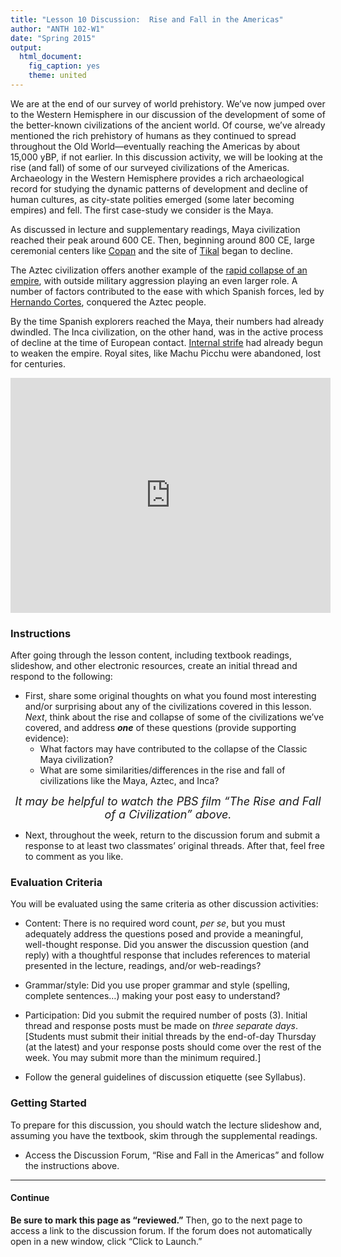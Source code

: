 ```yaml
---
title: "Lesson 10 Discussion:  Rise and Fall in the Americas"
author: "ANTH 102-W1"
date: "Spring 2015"
output:
  html_document:
    fig_caption: yes
    theme: united
---
```


We are at the end of our survey of world prehistory. We've now jumped over to the Western Hemisphere in our discussion of the development of some of the better-known civilizations of the ancient world. Of course, we've already mentioned the rich prehistory of humans as they continued to spread throughout the Old World---eventually reaching the Americas by about 15,000 yBP, if not earlier. In this discussion activity, we will be looking at the rise (and fall) of some of our surveyed civilizations of the Americas. Archaeology in the Western Hemisphere provides a rich archaeological record for studying the dynamic patterns of development and decline of human cultures, as city-state polities emerged (some later becoming empires) and fell. The first case-study we consider is the Maya.

As discussed in lecture and supplementary readings, Maya civilization reached their peak around 600 CE. Then, beginning around 800 CE, large ceremonial centers like <a href="http://www.learner.org/interactives/collapse/mayans.html" target="_blank">Copan</a> and the site of <a href="http://ngm.nationalgeographic.com/2007/08/maya-rise-fall/map-interactive" target="_blank">Tikal</a> began to decline.

The Aztec civilization offers another example of the <a href="http://www.aztec-history.com/fall-of-the-aztec-empire.html" target="_blank">rapid collapse of an empire</a>, with outside military aggression playing an even larger role. A number of factors contributed to the ease with which Spanish forces, led by <a href="http://www.pbs.org/conquistadors/cortes/cortes_flat.html" target="_blank">Hernando Cortes</a>, conquered the Aztec people.

By the time Spanish explorers reached the Maya, their numbers had already dwindled. The Inca civilization, on the other hand, was in the active process of decline at the time of European contact. <a href="http://www.pbs.org/wgbh/nova/ancient/great-inca-rebellion.html" target="_blank">Internal strife</a> had already begun to weaken the empire. Royal sites, like Machu Picchu were abandoned, lost for centuries.

<CENTER>
<iframe width="512" height="376" src="http://video.pbs.org/viralplayer/2216399796" frameborder="0" marginwidth="0" marginheight="0" scrolling="no" seamless></iframe>
</CENTER> 

### Instructions
After going through the lesson content, including textbook readings, slideshow, and other electronic resources, create an initial thread and respond to the following: 

- First, share some original thoughts on what you found most interesting and/or surprising about any of the civilizations covered in this lesson. _Next_, think about the rise and collapse of some of the civilizations we've covered, and address __*one*__ of these questions (provide supporting evidence): 
    + What factors may have contributed to the collapse of the Classic Maya civilization?
    + What are some similarities/differences in the rise and fall of civilizations like the Maya, Aztec, and Inca?
    
<center><font size="4"><i>It may be helpful to watch the PBS film "The Rise and Fall of a Civilization" above.</i></font></center>
    
- Next, throughout the week, return to the discussion forum and submit a response to at least two classmates' original threads. After that, feel free to comment as you like.


### Evaluation Criteria

You will be evaluated using the same criteria as other discussion activities:

- Content: There is no required word count, _per se_, but you must adequately address the questions posed and provide a meaningful, well-thought response. Did you answer the discussion question (and reply) with a thoughtful response that includes references to material presented in the lecture, readings, and/or web-readings?

- Grammar/style: Did you use proper grammar and style (spelling, complete sentences...) making your post easy to understand?

- Participation: Did you submit the required number of posts (3). Initial thread and response posts must be made on *three separate days*. [Students must submit their initial threads by the end-of-day Thursday (at the latest) and your response posts should come over the rest of the week. You may submit more than the minimum required.]

- Follow the general guidelines of discussion etiquette (see Syllabus).


### Getting Started
To prepare for this discussion, you should watch the lecture slideshow and, assuming you have the textbook, skim through the supplemental readings.

- Access the Discussion Forum, "Rise and Fall in the Americas" and follow the instructions above.

-----

#### Continue
__Be sure to mark this page as "reviewed."__ Then, go to the next page to access a link to the discussion forum. If the forum does not automatically open in a new window, click "Click to Launch."